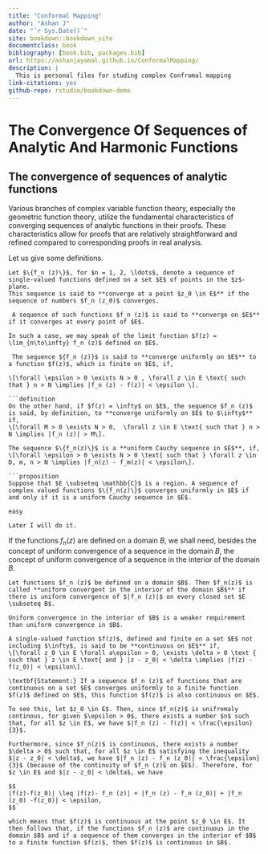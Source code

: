 ```yaml
--- 
title: "Conformal Mapping"
author: "Ashan J"
date: "`r Sys.Date()`"
site: bookdown::bookdown_site
documentclass: book
bibliography: [book.bib, packages.bib]
url: https://ashanjayamal.github.io/ConformalMapping/
description: |
  This is personal files for studing complex Confromal mapping
link-citations: yes
github-repo: rstudio/bookdown-demo
---
```


# The Convergence Of Sequences of Analytic And Harmonic Functions

## The convergence of sequences of analytic functions 

Various branches of complex variable function theory, especially the geometric function theory, utilize the fundamental characteristics of converging sequences of analytic functions in their proofs. These characteristics allow for proofs that are relatively straightforward and refined compared to corresponding proofs in real analysis.

Let us give some definitions.

```definition
Let $\{f_n (z)\}$, for $n = 1, 2, \ldots$, denote a sequence of single-valued functions defined on a set $E$ of points in the $z$-plane. 
This sequence is said to **converge at a point $z_0 \in E$** if the sequence of numbers $f_n (z_0)$ converges.
```

```definition
 A sequence of such functions $f_n (z)$ is said to **converge on $E$** if it converges at every point of $E$. 

In such a case, we may speak of the limit function $f(z) = \lim_{n\to\infty} f_n (z)$ defined on $E$.
```

```definition
 The sequence ${f_n (z)}$ is said to **converge uniformly on $E$** to a function $f(z)$, which is finite on $E$, if, 

\[\forall \epsilon > 0 \exists N > 0 , \forall z \in E \text{ such that } n > N \implies |f_n (z) - f(z)| < \epsilon \]. 

```definition
On the other hand, if $f(z) = \infty$ on $E$, the sequence $f_n (z)$ is said, by definition, to **converge uniformly on $E$ to $\infty$** if, 
\[\forall M > 0 \exists N > 0,  \forall z \in E \text{ such that } n > N \implies |f_n (z)| > M\].
```


```definition
The sequence $\{f_n(z)\}$ is a **uniform Cauchy sequence in $E$**, if, 
\[\forall \epsilon > 0 \exists N > 0 \text{ such that } \forall z \in D, m, n > N \implies |f_n(z) - f_m(z)| < \epsilon\].

```proposition
Suppose that $E \subseteq \mathbb{C}$ is a region. A sequence of complex valued functions $\{f_n(z)\}$ converges uniformly in $E$ if and only if it is a uniform Cauchy sequence in $E$.
```

```proof
easy 

Later I will do it.
```

If the functions $f_n (z)$ are defined on a domain $B$, we shall need, besides the concept of uniform convergence of a sequence in the domain $B$, the concept of uniform convergence of a sequence in the interior of the domain $B$.

```definition
Let functions $f_n (z)$ be defined on a domain $B$. Then $f_n(z)$ is called **uniform convergent in the interior of the domain $B$** if there is uniform convergence of $|f_n (z)|$ on every closed set $E \subseteq B$.

```

```remark
Uniform convergence in the interior of $B$ is a weaker requirement than uniform convergence in $B$.
```   

```definition
A single-valued function $f(z)$, defined and finite on a set $E$ not including $\infty$, is said to be **continuous on $E$** if, 
\[\forall z_0 \in E \forall a\epsilon > 0, \exists \delta > 0 \text { such that } z \in E \text{ and } |z - z_0| < \delta \implies |f(z) - f(z_0)| < \epsilon\].

```

```theorem
\textbf{Statement:} If a sequence $f_n (z)$ of functions that are continuous on a set $E$ converges uniformly to a finite function $f(z)$ defined on $E$, this function $f(z)$ is also continuous on $E$.
```


```proof
To see this, let $z_0 \in E$. Then, since $f_n(z)$ is unifromaly continous, for given $\epsilon > 0$, there exists a number $n$ such that, for all $z \in E$, we have $|f_n (z) - f(z)| < \frac{\epsilon}{3}$. 

Furthermore, since $f_n(z)$ is continuous, there exists a number $\delta > 0$ such that, for all $z \in E$ satisfying the inequality $|z - z_0| < \delta$, we have $|f_n (z) - f_n (z_0)| < \frac{\epsilon}{3}$ (because of the continuity of $f_n (z)$ on $E$). Therefore, for $z \in E$ and $|z - z_0| < \delta$, we have 

$$
|f(z)-f(z_0)| \leq |f(z)- f_n (z)| + |f_n (z) - f_n (z_0)| + |f_n (z_0) -f(z_0)| < \epsilon,
$$

which means that $f(z)$ is continuous at the point $z_0 \in E$. It then follows that, if the functions $f_n (z)$ are continuous in the domain $B$ and if a sequence of them converges in the interior of $B$ to a finite function $f(z)$, then $f(z)$ is continuous in $B$.
```




